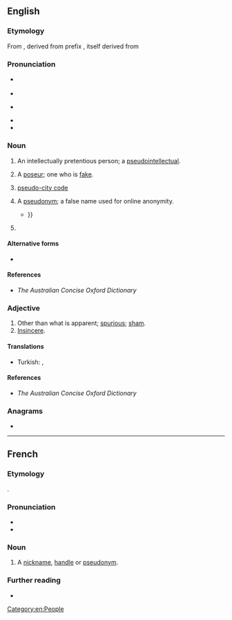 {{also|pseudo-|pseŭdo-}}
==English==

===Etymology===
From {{inh|en|enm|-}}, derived from prefix {{m|en|pseudo-}}, itself derived from {{der|en|grc|ψευδής||false, lying}}

===Pronunciation===
* {{a|RP}} {{IPA|en|/ˈs(j)uːdəʊ/}}
* {{audio|en|LL-Q1860 (eng)-Vealhurl-pseudo.wav |Audio (UK)}}
* {{a|US}} {{IPA|en|/ˈsuːdoʊ/}}
* {{audio|en|en-us-pseudo.ogg|Audio (US)}}
* {{rhymes|en|uːdəʊ|s=2}}

===Noun===
{{en-noun}}

# {{label|en|pejorative}} An intellectually pretentious person; a [[pseudointellectual]].
# A [[poseur]]; one who is [[fake]].
# {{lb|en|travel industry|informal}} [[pseudo-city code]]
# {{lb|en|Internet|clipping}} A [[pseudonym]]; a false name used for online anonymity.
#* {{quote-book|en|year=2011|author=Divina Frau-Meigs|title=Media Matters in the Cultural Contradictions of the "Information Society"|page=299|passage=Issues such as verifiability (for age declared), anonymity (in spite of '''pseudos''' and avatars) and traceability are at stake{{...}}}}
# {{clipping of|en|pseudoephedrine}}

====Alternative forms====
* {{l|en|pseud}}

====References====
* ''The Australian Concise Oxford Dictionary''

===Adjective===
{{en-adj|-}}

# Other than what is apparent; [[spurious]]; [[sham]].
# [[insincere|Insincere]].

====Translations====
{{trans-top|spurious, sham}}
{{trans-mid}}
{{trans-bottom}}

{{trans-see|insincere}}

{{checktrans-top}}
* Turkish: {{t+|tr|sahte}}, {{t|tr|[[kalp]] [[yalanci]]}}
{{trans-mid}}
{{trans-bottom}}

====References====
* ''The Australian Concise Oxford Dictionary''

===Anagrams===
* {{anagrams|en|a=deopsu|does up|doupes|souped}}

[[Category:en:People]]

----

==French==

===Etymology===
{{clipping|fr|pseudonyme}}.

===Pronunciation===
* {{fr-IPA|pseûdo}}
* {{audio|fr|LL-Q150 (fra)-Lyokoï-pseudo.wav|Audio}}

===Noun===
{{fr-noun|m}}

# A [[nickname]], [[handle]] or [[pseudonym]].

===Further reading===
* {{R:TLFi}}

{{C|fr|Onomastics}}